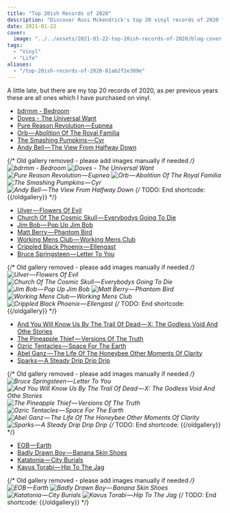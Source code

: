 ```yaml
---
title: "Top 20ish Records of 2020"
description: "Discover Russ Mckendrick's top 20 vinyl records of 2020 featuring a diverse selection of music genres."
date: 2021-01-22
cover:
  image: "../../assets/2021-01-22-top-20ish-records-of-2020/blog-cover-2021-01-22-top-20ish-records-of-2020.png"
tags:
  - "Vinyl"
  - "Life"
aliases:
  - "/top-20ish-records-of-2020-81ab2f2e309e"
---
```


A little late, but there are my top 20 records of 2020, as per previous years these are all ones which I have purchased on vinyl.

- [bdrmm - Bedroom](https://open.spotify.com/album/3Pu648nWwshjvkl96rKxPS)
- [Doves - The Universal Want](https://open.spotify.com/album/0vaOcBL05Ed6bECTM9wTaA)
- [Pure Reason Revolution — Eupnea](https://open.spotify.com/album/1Hzmunb2uRfgrf0lZowr9j)
- [Orb — Abolition Of The Royal Familia](https://open.spotify.com/album/1euwyciwux1oVmj4r1Rf3X?si=8x8oo2V0T1K4IF52pyearw)
- [The Smashing Pumpkins — Cyr](https://open.spotify.com/album/6jyVmM4JOjBSzJqSa4fRaI?si=VlSjZK-QTSGxWRFCihmb2w)
- [Andy Bell — The View From Halfway Down](https://open.spotify.com/album/2Xt22gwrtjMKQQAayKbw4R?si=w3YGtrvVRwugvQaHbhIXQg)

{/* Old gallery removed - please add images manually if needed */}
   <Img src="/assets/2021-01-22-top-20ish-records-of-2020/images/01.png" alt="bdrmm - Bedroom" />
   <Img src="/assets/2021-01-22-top-20ish-records-of-2020/images/02.png" alt="Doves - The Universal Want" />
   <Img src="/assets/2021-01-22-top-20ish-records-of-2020/images/03.png" alt="Pure Reason Revolution — Eupnea" />
   <Img src="/assets/2021-01-22-top-20ish-records-of-2020/images/04.png" alt="Orb — Abolition Of The Royal Familia" />
   <Img src="/assets/2021-01-22-top-20ish-records-of-2020/images/05.png" alt="The Smashing Pumpkins — Cyr" />
   <Img src="/assets/2021-01-22-top-20ish-records-of-2020/images/06.png" alt="Andy Bell — The View From Halfway Down" />
{/* TODO: End shortcode: {{/oldgallery}} */}

- [Ulver — Flowers Of Evil](https://open.spotify.com/album/0VYuTYQPftcTUmq2ehYlzV?si=1CutjzhXTjaVtvYb9StWmw)
- [Church Of The Cosmic Skull — Everybodys Going To Die](https://open.spotify.com/album/7zmXVi04UQH3Ku0slUVeBO?si=voAB0F3uRbuXQyf_b05x0A)
- [Jim Bob — Pop Up Jim Bob](https://open.spotify.com/album/01Fq0Jk1uACkBRxmeCLGYD?si=0hpu5YsARt2LR_xs27wUAw)
- [Matt Berry — Phantom Bird](https://open.spotify.com/album/1LZIZ0kLVAv4DZT2Nq00pI?si=QAIYyoEfQoWt8R33qpxR9w)
- [Working Mens Club — Working Mens Club](https://open.spotify.com/album/4Uzll2pB5SnmC0rulgDHyB?si=9CN44Zu0SIaPMG4kRvAiCw)
- [Crippled Black Phoenix — Ellengast](https://open.spotify.com/album/1cJS5A69PL7RmfkrVn106W?si=3c-XaFc4S1-LFKevmuzfqQ)
- [Bruce Springsteen — Letter To You](https://open.spotify.com/album/5devPxQnSKVF2Ed0CVwQZh?si=VimFvi-nRJGknrBZY0ykwQ)

{/* Old gallery removed - please add images manually if needed */}
   <Img src="/assets/2021-01-22-top-20ish-records-of-2020/images/07.png" alt="Ulver — Flowers Of Evil" />
   <Img src="/assets/2021-01-22-top-20ish-records-of-2020/images/08.png" alt="Church Of The Cosmic Skull — Everybodys Going To Die" />
   <Img src="/assets/2021-01-22-top-20ish-records-of-2020/images/09.png" alt="Jim Bob — Pop Up Jim Bob" />
   <Img src="/assets/2021-01-22-top-20ish-records-of-2020/images/10.png" alt="Matt Berry — Phantom Bird" />
   <Img src="/assets/2021-01-22-top-20ish-records-of-2020/images/11.png" alt="Working Mens Club — Working Mens Club" />
   <Img src="/assets/2021-01-22-top-20ish-records-of-2020/images/12.png" alt="Crippled Black Phoenix — Ellengast" /> 
{/* TODO: End shortcode: {{/oldgallery}} */}

- [And You Will Know Us By The Trail Of Dead — X: The Godless Void And Othe Stories](https://open.spotify.com/album/7bLutxO7uah4zdadduPlsb?si=0WHZad1CSSSheHF9kxGgWA)
- [The Pineapple Thief — Versions Of The Truth](https://open.spotify.com/album/44EwGPQOdVZu8dWJSgLGSm?si=Plpww7V5Qv-SRIxowX2yhQ)
- [Ozric Tentacles — Space For The Earth](https://open.spotify.com/album/2Jtm2jkinaMRN8HIMWMj7D?si=gaWehlgbSVWSC0GRugfBVQ)
- [Abel Ganz — The Life Of The Honeybee Other Moments Of Clarity](https://open.spotify.com/album/7HF9lrQwQSSC8lAboou73W?si=_ww3jWx_RSWMmpfHAvPT0A)
- [Sparks — A Steady Drip Drip Drip](https://open.spotify.com/album/43DZQacT84CN8EYfKcmeSL?si=UttuUWGeRPylGUVNW6jV8A)

{/* Old gallery removed - please add images manually if needed */}
   <Img src="/assets/2021-01-22-top-20ish-records-of-2020/images/13.png" alt="Bruce Springsteen — Letter To You" />
   <Img src="/assets/2021-01-22-top-20ish-records-of-2020/images/14.png" alt="And You Will Know Us By The Trail Of Dead — X: The Godless Void And Othe Stories" />
   <Img src="/assets/2021-01-22-top-20ish-records-of-2020/images/15.png" alt="The Pineapple Thief — Versions Of The Truth" />
   <Img src="/assets/2021-01-22-top-20ish-records-of-2020/images/16.png" alt="Ozric Tentacles — Space For The Earth" />
   <Img src="/assets/2021-01-22-top-20ish-records-of-2020/images/17.png" alt="Abel Ganz — The Life Of The Honeybee Other Moments Of Clarity" />
   <Img src="/assets/2021-01-22-top-20ish-records-of-2020/images/18.png" alt="Sparks — A Steady Drip Drip Drip" />
{/* TODO: End shortcode: {{/oldgallery}} */}


- [EOB — Earth](https://open.spotify.com/album/01oZaEB5otlVEliljooL82?si=_-XXiP23S3i2rWog5aWkcQ)
- [Badly Drawn Boy — Banana Skin Shoes](https://open.spotify.com/album/1cAXo6rl91xweqLM9M54KP?si=owtXtyPMRJurzT5ywlz-NQ)
- [Katatonia — City Burials](https://open.spotify.com/album/1DX36PVNNEo2o9RAZN6OYJ?si=KYn4IyXyQeuIaXZ9qB8d9Q)
- [Kavus Torabi — Hip To The Jag](https://open.spotify.com/album/0rnxP99MwQY1rr6Y4phq1Y?si=5S6GlsGQTfqaQvJblb_IPg)

{/* Old gallery removed - please add images manually if needed */}
    <Img src="/assets/2021-01-22-top-20ish-records-of-2020/images/19.png" alt="EOB — Earth" />
    <Img src="/assets/2021-01-22-top-20ish-records-of-2020/images/20.png" alt="Badly Drawn Boy — Banana Skin Shoes" />
    <Img src="/assets/2021-01-22-top-20ish-records-of-2020/images/21.png" alt="Katatonia — City Burials" />
    <Img src="/assets/2021-01-22-top-20ish-records-of-2020/images/22.png" alt="Kavus Torabi — Hip To The Jag" />
{/* TODO: End shortcode: {{/oldgallery}} */}
